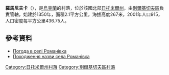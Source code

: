 {{coord|49|53|25|N|28|30|24|E|scale:30000|display=title}}

'''羅馬尼夫卡'''（{{lang-uk|Романівка}}），是[[烏克蘭|烏克蘭]]的村落，位於該國北部[[日托米爾州|日托米爾州]]，由[[別爾基切夫區|別爾基切夫區]]負責管轄，始建於1350年，面積2.1平方公里，海拔高度267米，2001年人口915，人口密度每平方公里436.75人。

==參考資料==
* [http://weather.in.ua/ua/zhitomirskaja/22035 Погода в селі Романівка]
* [http://forum.genoua.name/viewtopic.php?id=2024 Походження назви села Романівка]

{{DEFAULTSORT:Радянське}}
[[Category:日托米爾州村落|Category:日托米爾州村落]]
[[Category:別爾基切夫區村落|Category:別爾基切夫區村落]]


{{Zhytomyr-geo-stub}}
